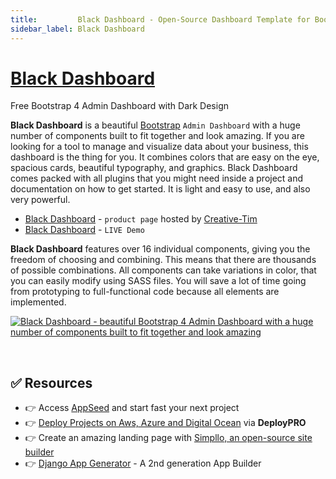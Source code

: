 ```yaml
---
title:         Black Dashboard - Open-Source Dashboard Template for Bootstrap 4
sidebar_label: Black Dashboard
---
```


# [Black Dashboard](https://www.creative-tim.com/product/black-dashboard?AFFILIATE=128200)

<SubHeading>Free Bootstrap 4 Admin Dashboard with Dark Design</SubHeading>

**Black Dashboard** is a beautiful [Bootstrap](https://www.admin-dashboards.com/bootstrap-5-templates/) `Admin Dashboard` with a huge number of components built to fit together and look amazing. 
If you are looking for a tool to manage and visualize data about your business, this dashboard is the thing for you. It combines colors that are easy on the eye, spacious cards, beautiful typography, and graphics. Black Dashboard comes packed with all plugins that you might need inside a project and documentation on how to get started. It is light and easy to use, and also very powerful.

- [Black Dashboard](https://www.creative-tim.com/product/black-dashboard?AFFILIATE=128200) - `product page` hosted by [Creative-Tim](../partners/creative-tim.mdx)
- [Black Dashboard](https://demos.creative-tim.com/black-dashboard/examples/dashboard.html?AFFILIATE=128200) - `LIVE Demo`

**Black Dashboard** features over 16 individual components, giving you the freedom of choosing and combining. 
This means that there are thousands of possible combinations. All components can take variations in color, that you can easily modify using SASS files. 
You will save a lot of time going from prototyping to full-functional code because all elements are implemented.

[![Black Dashboard - beautiful Bootstrap 4 Admin Dashboard with a huge number of components built to fit together and look amazing](https://user-images.githubusercontent.com/51070104/224479848-bead0467-f680-4df8-bd9a-31d6338f19e3.png)](https://www.creative-tim.com/product/black-dashboard?AFFILIATE=128200)

<br />

## ✅ Resources 

- 👉 Access [AppSeed](https://appseed.us/) and start fast your next project
- 👉 [Deploy Projects on Aws, Azure and Digital Ocean](https://www.docs.deploypro.dev/) via **DeployPRO**
- 👉 Create an amazing landing page with [Simpllo, an open-source site builder](https://www.simpllo.com/)
- 👉 [Django App Generator](https://app-generator.dev/django/) - A 2nd generation App Builder
